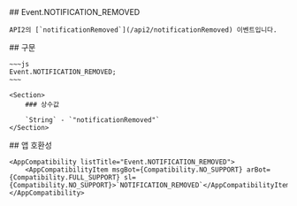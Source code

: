 
<Section>
    ## Event.NOTIFICATION_REMOVED

    API2의 [`notificationRemoved`](/api2/notificationRemoved) 이벤트입니다.
</Section>
<Section>
    ## 구문

    ~~~js
    Event.NOTIFICATION_REMOVED;
    ~~~

    <Section>
        ### 상수값

        `String` - `"notificationRemoved"`
    </Section>
</Section>
<Section>
    ## 앱 호환성

    <AppCompatibility listTitle="Event.NOTIFICATION_REMOVED">
        <AppCompatibilityItem msgBot={Compatibility.NO_SUPPORT} arBot={Compatibility.FULL_SUPPORT} sl={Compatibility.NO_SUPPORT}>`NOTIFICATION_REMOVED`</AppCompatibilityItem>
    </AppCompatibility>
</Section>